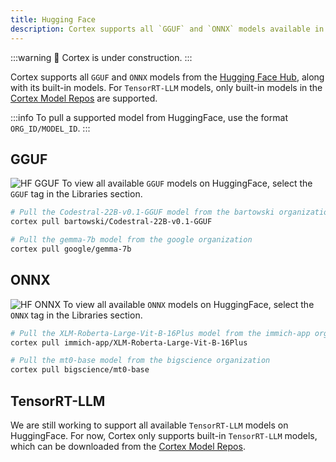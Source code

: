 ```yaml
---
title: Hugging Face
description: Cortex supports all `GGUF` and `ONNX` models available in Huggingface repositories, providing access to a wide range of models.
---
```


:::warning
🚧 Cortex is under construction.
:::


Cortex supports all `GGUF` and `ONNX` models from the [Hugging Face Hub](https://huggingface.co), along with its built-in models. For `TensorRT-LLM` models, only built-in models in the [Cortex Model Repos](/docs/hub/cortex-hub) are supported.

:::info
To pull a supported model from HuggingFace, use the format `ORG_ID/MODEL_ID`.
:::
## GGUF
![HF GGUF](/img/docs/gguf.png)
To view all available `GGUF` models on HuggingFace, select the `GGUF` tag in the Libraries section.
```bash 
# Pull the Codestral-22B-v0.1-GGUF model from the bartowski organization
cortex pull bartowski/Codestral-22B-v0.1-GGUF

# Pull the gemma-7b model from the google organization
cortex pull google/gemma-7b

```

## ONNX
![HF ONNX](/img/docs/onnx.png)
To view all available `ONNX` models on HuggingFace, select the `ONNX` tag in the Libraries section.
```bash
# Pull the XLM-Roberta-Large-Vit-B-16Plus model from the immich-app organization
cortex pull immich-app/XLM-Roberta-Large-Vit-B-16Plus

# Pull the mt0-base model from the bigscience organization
cortex pull bigscience/mt0-base


```

## TensorRT-LLM
We are still working to support all available `TensorRT-LLM` models on HuggingFace. For now, Cortex only supports built-in `TensorRT-LLM` models, which can be downloaded from the [Cortex Model Repos](/docs/hub/cortex-hub).
